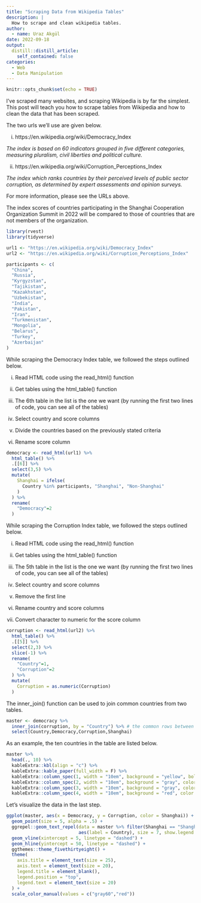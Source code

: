 ```yaml
---
title: "Scraping Data from Wikipedia Tables"
description: |
  How to scrape and clean wikipedia tables.
author:
  - name: Uraz Akgül
date: 2022-09-18
output:
  distill::distill_article:
    self_contained: false
categories:
  - Web
  - Data Manipulation
---
```


```r
knitr::opts_chunk$set(echo = TRUE)
```

I've scraped many websites, and scraping Wikipedia is by far the simplest. This post will teach you how to scrape tables from Wikipedia and how to clean the data that has been scraped.

The two urls we'll use are given below.

i. https://en.wikipedia.org/wiki/Democracy_Index

*The index is based on 60 indicators grouped in five different categories, measuring pluralism, civil liberties and political culture.*

ii. https://en.wikipedia.org/wiki/Corruption_Perceptions_Index

*The index which ranks countries by their perceived levels of public sector corruption, as determined by expert assessments and opinion surveys.*

For more information, please see the URLs above.

The index scores of countries participating in the Shanghai Cooperation Organization Summit in 2022 will be compared to those of countries that are not members of the organization.

```r

library(rvest)
library(tidyverse)

```

```r

url1 <- "https://en.wikipedia.org/wiki/Democracy_Index"
url2 <- "https://en.wikipedia.org/wiki/Corruption_Perceptions_Index"

participants <- c(
  "China",
  "Russia",
  "Kyrgyzstan",
  "Tajikistan",
  "Kazakhstan",
  "Uzbekistan",
  "India",
  "Pakistan",
  "Iran",
  "Turkmenistan",
  "Mongolia",
  "Belarus",
  "Turkey",
  "Azerbaijan"
)

```

While scraping the Democracy Index table, we followed the steps outlined below.

i. Read HTML code using the read_html() function

ii. Get tables using the html_table() function

iii. The 6th table in the list is the one we want (by running the first two lines of code, you can see all of the tables)

iv. Select country and score columns

v. Divide the countries based on the previously stated criteria

vi. Rename score column

```r

democracy <- read_html(url1) %>% 
  html_table() %>% 
  .[[6]] %>% 
  select(3,5) %>% 
  mutate(
    Shanghai = ifelse(
      Country %in% participants, "Shanghai", "Non-Shanghai"
    )
  ) %>% 
  rename(
    "Democracy"=2
  )

```

While scraping the Corruption Index table, we followed the steps outlined below.

i. Read HTML code using the read_html() function

ii. Get tables using the html_table() function

iii. The 5th table in the list is the one we want (by running the first two lines of code, you can see all of the tables)

iv. Select country and score columns

v. Remove the first line

vi. Rename country and score columns

vii. Convert character to numeric for the score column

```r

corruption <- read_html(url2) %>% 
  html_table() %>% 
  .[[5]] %>% 
  select(2,3) %>% 
  slice(-1) %>% 
  rename(
    "Country"=1,
    "Corruption"=2
  ) %>% 
  mutate(
    Corruption = as.numeric(Corruption)
  )

```

The inner_join() function can be used to join common countries from two tables.

```r

master <- democracy %>% 
  inner_join(corruption, by = "Country") %>% # the common rows between two tables
  select(Country,Democracy,Corruption,Shanghai)

```

As an example, the ten countries in the table are listed below.

```r

master %>% 
  head(., 10) %>% 
  kableExtra::kbl(align = "c") %>% 
  kableExtra::kable_paper(full_width = F) %>% 
  kableExtra::column_spec(1, width = "10em", background = "yellow", bold = T) %>% 
  kableExtra::column_spec(2, width = "10em", background = "gray", color = "white", bold = T) %>% 
  kableExtra::column_spec(3, width = "10em", background = "gray", color = "white", bold = T) %>% 
  kableExtra::column_spec(4, width = "10em", background = "red", color = "white", bold = T)

```

Let's visualize the data in the last step.

```r

ggplot(master, aes(x = Democracy, y = Corruption, color = Shanghai)) +
  geom_point(size = 5, alpha = .5) +
  ggrepel::geom_text_repel(data = master %>% filter(Shanghai == "Shanghai"),
                           aes(label = Country), size = 7, show.legend = FALSE) +
  geom_vline(xintercept = 5, linetype = "dashed") +
  geom_hline(yintercept = 50, linetype = "dashed") +
  ggthemes::theme_fivethirtyeight() +
  theme(
    axis.title = element_text(size = 25),
    axis.text = element_text(size = 20),
    legend.title = element_blank(),
    legend.position = "top",
    legend.text = element_text(size = 20)
  ) +
  scale_color_manual(values = c("gray60","red"))

```